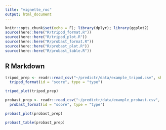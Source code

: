 ```yaml
---
title: "vignette_roc"
output: html_document
---
```


```r
knitr::opts_chunk$set(echo = F); library(dplyr); library(ggplot2)
source(here::here("R/tripod_format.R"))
source(here::here("R/tripod_plot.R"))
source(here::here("R/probast_format.R"))
source(here::here("R/probast_plot.R"))
source(here::here("R/probast_table.R"))
```

## R Markdown

```r
tripod_prep <- readr::read_csv("~/predictr/data/example_tripod.csv", show_col_types = F) %>%
  tripod_format(id = "score", type = "type")

tripod_plot(tripod_prep)

```




```r
probast_prep <- readr::read_csv("~/predictr/data/example_probast.csv", show_col_types = F) %>%
  probast_format(id = "score", type = "type")

probast_plot(probast_prep)

probast_table(probast_prep)

```


